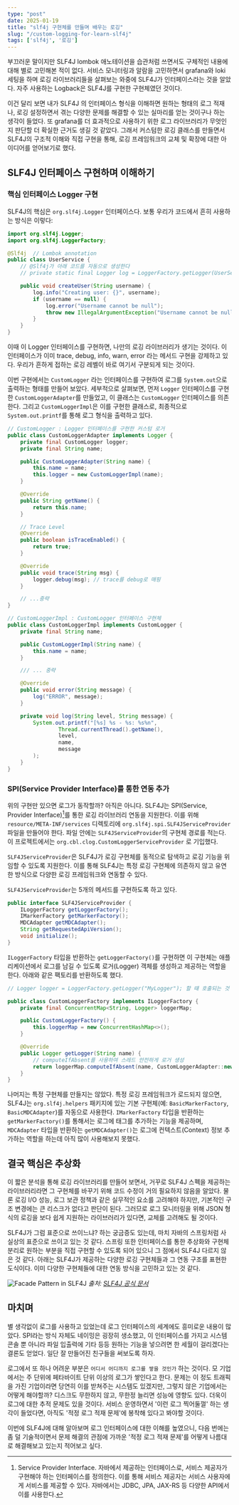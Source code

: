 ```yaml
---
type: "post"
date: 2025-01-19
title: "slf4j 구현체를 만들며 배우는 로깅"
slug: "/custom-logging-for-learn-slf4j"
tags: ['slf4j', '로깅']
---
```


부끄러운 말이지만 SLF4J lombok 애노테이션을 습관처럼 쓰면서도 구체적인 내용에 대해 별로 고민해본 적이 없다. 서비스 모니터링과 알람을 고민하면서 grafana와 loki 세팅을 하며 로깅 라이브러리들을 살펴보는 와중에 SLF4J가 인터페이스라는 것을 알았다. 자주 사용하는 Logback은 SLF4J를 구현한 구현체였던 것이다.

 이건 달리 보면 내가 SLF4J 의 인터페이스 형식을 이해하면 원하는 형태의 로그 적재나, 로깅 설정하면서 겪는 다양한 문제를 해결할 수 있는 실마리를 얻는 것이구나 하는 생각이 들었다. 또 grafana를 더 효과적으로 사용하기 위한 로그 라이브러리가 무엇인지 판단할 더 확실한 근거도 생길 것 같았다. 그래서 커스텀한 로깅 클래스를 만들면서 SLF4J의 구조적 이해와 직접 구현을 통해, 로깅 프레임워크의 교체 및 확장에 대한 아이디어를 얻어보기로 했다.


## SLF4J 인터페이스 구현하며 이해하기

### 핵심 인터페이스 Logger 구현
SLF4J의 핵심은 `org.slf4j.Logger` 인터페이스다. 보통 우리가 코드에서 흔히 사용하는 방식은 이렇다:

```java
import org.slf4j.Logger;
import org.slf4j.LoggerFactory;

@Slf4j  // Lombok annotation
public class UserService {
    // @Slf4j가 아래 코드를 자동으로 생성한다
    // private static final Logger log = LoggerFactory.getLogger(UserService.class);

    public void createUser(String username) {
        log.info("Creating user: {}", username);
        if (username == null) {
            log.error("Username cannot be null");
            throw new IllegalArgumentException("Username cannot be null");
        }
    }
}
```

 이때 이 Logger 인터페이스를 구현하면, 나만의 로깅 라이브러리가 생기는 것이다. 이 인터페이스가 이미 trace, debug, info, warn, error 라는 메서드 구현을 강제하고 있다. 우리가 흔하게 접하는 로깅 레벨이 바로 여기서 구분되게 되는 것이다.

 이번 구현에서는 `CustomLogger` 라는 인터페이스를 구현하여 로그를 `System.out`으로 출력하는 형태를 만들어 보았다. 세부적으로 살펴보면, 먼저 `Logger` 인터페이스를 구현한 `CustomLoggerAdapter`를 만들었고, 이 클래스는 `CustomLogger` 인터페이스를 의존한다. 그리고 `CustomLoggerImpl`은 이를 구현한 클래스로, 최종적으로 `System.out.printf`를 통해 로그 형식을 출력하고 있다.

```java
// CustomLogger : Logger 인터페이스를 구현한 커스텀 로거
public class CustomLoggerAdapter implements Logger {
    private final CustomLogger logger;
    private final String name;

    public CustomLoggerAdapter(String name) {
        this.name = name;
        this.logger = new CustomLoggerImpl(name);
    }

    @Override
    public String getName() {
        return this.name;
    }

    // Trace Level
    @Override
    public boolean isTraceEnabled() {
        return true;
    }

    @Override
    public void trace(String msg) {
        logger.debug(msg); // trace를 debug로 매핑
    }

    // ...중략
}

// CustomLoggerImpl : CustomLogger 인터페이스 구현체
public class CustomLoggerImpl implements CustomLogger {
    private final String name;

    public CustomLoggerImpl(String name) {
        this.name = name;
    }

    /// ... 중략

    @Override
    public void error(String message) {
        log("ERROR", message);
    }

    private void log(String level, String message) {
        System.out.printf("[%s] %s - %s: %s%n",
                Thread.currentThread().getName(),
                level,
                name,
                message
        );
    }
}
```

### SPI(Service Provider Interface)를 통한 연동 추가
 위의 구현만 있으면 로그가 동작할까? 아직은 아니다. SLF4J는 SPI(Service, Provider Interface)[^1]를 통한 로깅 라이브러리 연동을 지원한다. 이를 위해 `resource/META-INF/services` 디렉토리에 `org.slf4j.spi.SLF4JServiceProvider` 파일을 만들어야 한다. 파일 안에는 `SLF4JServiceProvider`의 구현체 경로를 적는다. 이 프로젝트에서는 `org.cbl.clog.CustomLoggerServiceProvider` 로 기입했다.

 `SLF4JServiceProvider`은 SLF4J가 로깅 구현체를 동적으로 탐색하고 로깅 기능을 위임할 수 있도록 지원한다. 이를 통해 SLF4J는 특정 로깅 구현체에 의존하지 않고 유연한 방식으로 다양한 로깅 프레임워크와 연동할 수 있다.

 `SLF4JServiceProvider`는 5개의 메서드를 구현하도록 하고 있다.

```java
public interface SLF4JServiceProvider {
    ILoggerFactory getLoggerFactory();
    IMarkerFactory getMarkerFactory();
    MDCAdapter getMDCAdapter();
    String getRequestedApiVersion();
    void initialize();
}
```

 `ILoggerFactory` 타입을 반환하는 `getLoggerFactory()`를 구현하면 이 구현체는 애플리케이션에서 로그를 남길 수 있도록 로거(Logger) 객체를 생성하고 제공하는 역할을 한다. 아래와 같은 팩토리를 반환하도록 했다.

```java
// Logger logger = LoggerFactory.getLogger("MyLogger"); 할 떄 호출되는 것

public class CustomLoggerFactory implements ILoggerFactory {
    private final ConcurrentMap<String, Logger> loggerMap;

    public CustomLoggerFactory() {
        this.loggerMap = new ConcurrentHashMap<>();
    }

    @Override
    public Logger getLogger(String name) {
        // computeIfAbsent를 사용하여 스레드 안전하게 로거 생성
        return loggerMap.computeIfAbsent(name, CustomLoggerAdapter::new);
    }
}
```

 나머지는 특정 구현체를 만들지는 않았다. 특정 로깅 프레임워크가 로드되지 않으면, SLF4J는 `org.slf4j.helpers` 패키지에 있는 기본 구현체(예: `BasicMarkerFactory`, `BasicMDCAdapter`)를 자동으로 사용한다. `IMarkerFactory` 타입을 반환하는 `getMarkerFactory()`를 통해서는 로그에 태그를 추가하는 기능을 제공하며, `MDCAdapter` 타입을 반환하는 `getMDCAdapter()`는 로그에 컨텍스트(Context) 정보 추가하는 역할을 하는데 아직 많이 사용해보지 못했다.


## 결국 핵심은 추상화
 이 짧은 분석을 통해 로깅 라이브러리를 만들어 보면서, 거꾸로 SLF4J 스펙을 제공하는 라이브러리라면 그 구현체를 바꾸기 위해 코드 수정이 거의 필요하지 않음을 알았다. 물론 로깅 I/O 성능, 로그 보관 정책과 같은 실무적인 요소를 고려해야 하지만, 기본적인 구조 변경에는 큰 리스크가 없다고 판단이 된다. 그러므로 로그 모니터링을 위해 JSON 형식의 로깅을 보다 쉽게 지원하는 라이브러리가 있다면, 교체를 고려해도 될 것이다.

 SLF4J가 그럼 표준으로 쓰이느냐? 하는 궁금증도 있는데, 마치 자바의 스프링처럼 사실상의 표준으로 쓰이고 있는 것 같다. 스프링 또한 인터페이스를 통한 추상화와 구현체 분리로 원하는 부분을 직접 구현할 수 있도록 되어 있으니 그 점에서 SLF4J 다르지 않은 것 같다. 아래는 SLF4J가 제공하는 다양한 로깅 구현체들과 그 연동 구조를 표현한 도식이다. 이미 다양한 구현체들에 대한 연동 방식을 고민하고 있는 것 같다.

![Facade Pattern in SLF4J](https://slf4j.org/images/concrete-bindings.png)
*출처: [SLF4J 공식 문서](https://slf4j.org/manual.html)*


## 마치며
 별 생각없이 로그를 사용하고 있었는데 로그 인터페이스의 세계에도 흥미로운 내용이 많았다. SPI라는 방식 자체도 네이밍은 굉장히 생소했고, 이 인터페이스를 가지고 시스템 콘솔 뿐 아니라 파일 입출력에 기타 등등 원하는 기능을 넣으려면 한 세월이 걸리겠다는 결론도 얻었다. 일단 잘 만들어진 친구들을 써보도록 하자.

 로그에서 또 하나 어려운 부분은 `어디서 어디까지 로그를 쌓을 것인가` 하는 것이다. 모 기업에서는 주 단위에 페타바이트 단위 이상의 로그가 쌓인다고 한다. 문제는 이 정도 트래픽을 가진 기업이라면 당연히 이를 받쳐주는 시스템도 있겠지만, 그렇지 않은 기업에서는 어떻게 해야할까? 디스크도 무한하지 않고, 무한정 늘리면 성능에 영향도 있다. 더욱이 로그에 대한 추적 문제도 있을 것이다. 서비스 운영하면서 '이런 로그 찍어둘껄' 하는 생각이 들었다면, 아직도 '적정 로그 적재 문제'에 봉착해 있다고 봐야할 것이다.

 이번에 SLF4J에 대해 알아보며 로그 인터페이스에 대한 이해를 높였으니, 다음 번에는 좀 덜 기술적이면서 문제 해결의 관점에 가까운 '적정 로그 적재 문제'를 어떻게 나름대로 해결해보고 있는지 적어보고 싶다.


[^1]: Service Provider Interface. 자바에서 제공하는 인터페이스로, 서비스 제공자가 구현해야 하는 인터페이스를 정의한다. 이를 통해 서비스 제공자는 서비스 사용자에게 서비스를 제공할 수 있다. 자바에서는 JDBC, JPA, JAX-RS 등 다양한 API에서 이를 사용한다.
